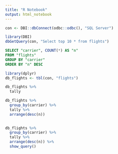 ```yaml
---
title: "R Notebook"
output: html_notebook
---
```


```r
con <- DBI::dbConnect(odbc::odbc(), "SQL Server")
```

```r
library(DBI)
dbGetQuery(con, "Select top 10 * from flights")
```

```sql
SELECT "carrier", COUNT(*) AS "n"
FROM "flights"
GROUP BY "carrier"
ORDER BY "n" DESC
```

```r
library(dplyr)
db_flights <- tbl(con, "flights")
```

```r
db_flights %>%
  tally
```

```r
db_flights %>%
  group_by(carrier) %>% 
  tally %>%
  arrange(desc(n)) 
  
```

```r
db_flights %>%
  group_by(carrier) %>% 
  tally %>%
  arrange(desc(n)) %>%
  show_query()
  
```